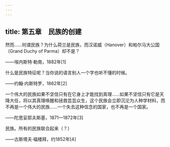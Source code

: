 ```yaml
---
---
---
```

title: 第五章　民族的创建
---




然而……何谓民族？为什么荷兰是民族，而汉诺威（Hanover）和帕尔马大公国（Grand Duchy of Parma）却不是？

——埃内斯特·勒南，1882年[1]

什么是民族特征呢？当你说的语言别人一个字也听不懂的时候。

——约翰·内斯特罗，1862年[2]

一个伟大的民族如果不坚信只有在它身上才能找到真理……如果不坚信只有它是天降大任，将以其真理唤醒和拯救芸芸众生，这个民族会立即沉沦为人种学材料，而不再是一个伟大的民族……一个失去这种信念的国家，也不再是一个国家。

——陀思妥耶夫斯基，1871—1872年[3]

民族。所有的民族联合起来（？）

——古斯塔夫·福楼拜，约1852年[4]